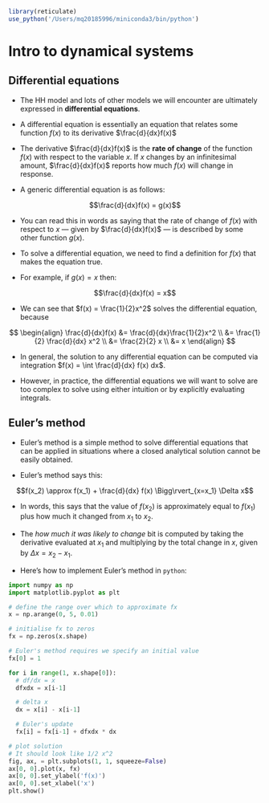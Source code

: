 ```r
library(reticulate)
use_python('/Users/mq20185996/miniconda3/bin/python')
```

# Intro to dynamical systems

## Differential equations
* The HH model and lots of other models we will encounter
are ultimately expressed in **differential equations**.

* A differential equation is essentially an equation that
relates some function $f(x)$ to its derivative
$\frac{d}{dx}f(x)$

* The derivative $\frac{d}{dx}f(x)$ is the **rate of
change** of the function $f(x)$ with respect to the variable
$x$. If $x$ changes by an infinitesimal amount,
$\frac{d}{dx}f(x)$ reports how much $f(x)$ will change in
response.

* A generic differential equation is as follows:

$$\frac{d}{dx}f(x) = g(x)$$

* You can read this in words as saying that the rate of
change of $f(x)$ with respect to $x$ --- given by
$\frac{d}{dx}f(x)$ --- is described by some other function
$g(x)$.

* To solve a differential equation, we need to find a
definition for $f(x)$ that makes the equation true.

* For example, if $g(x)=x$ then:

$$\frac{d}{dx}f(x) = x$$

* We can see that $f(x) = \frac{1}{2}x^2$ solves the
differential equation, because

$$
\begin{align}
\frac{d}{dx}f(x) &= \frac{d}{dx}\frac{1}{2}x^2 \\
                 &= \frac{1}{2} \frac{d}{dx} x^2 \\
                 &= \frac{2}{2} x \\
                 &= x
\end{align}
$$

* In general, the solution to any differential equation can
be computed via integration $f(x) = \int \frac{d}{dx} f(x) dx$.

* However, in practice, the differential equations we will
want to solve are too complex to solve using either
intuition or by explicitly evaluating integrals.


## Euler's method

* Euler's method is a simple method to solve differential
equations that can be applied in situations where a closed
analytical solution cannot be easily obtained.

* Euler's method says this:

$$f(x_2) \approx f(x_1) + \frac{d}{dx} f(x) \Bigg\rvert_{x=x_1} \Delta x$$

* In words, this says that the value of $f(x_2)$ is
approximately equal to $f(x_1)$ plus how much it changed
from $x_1$ to $x_2$.

* The *how much it was likely to change* bit is computed by
taking the derivative evaluated at $x_1$ and multiplying by
the total change in $x$, given by $\Delta x = x_2 - x_1$.

* Here's how to implement Euler's method in `python`:

```python
import numpy as np
import matplotlib.pyplot as plt

# define the range over which to approximate fx
x = np.arange(0, 5, 0.01)

# initialise fx to zeros
fx = np.zeros(x.shape)

# Euler's method requires we specify an initial value
fx[0] = 1

for i in range(1, x.shape[0]):
  # df/dx = x
  dfxdx = x[i-1]

  # delta x
  dx = x[i] - x[i-1]

  # Euler's update
  fx[i] = fx[i-1] + dfxdx * dx

# plot solution
# It should look like 1/2 x^2
fig, ax, = plt.subplots(1, 1, squeeze=False)
ax[0, 0].plot(x, fx)
ax[0, 0].set_ylabel('f(x)')
ax[0, 0].set_xlabel('x')
plt.show()
```
